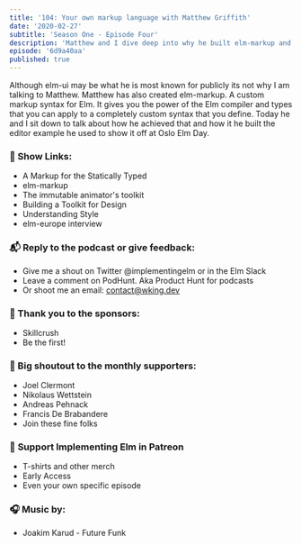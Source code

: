 ```yaml
---
title: '104: Your own markup language with Matthew Griffith'
date: '2020-02-27'
subtitle: 'Season One - Episode Four'
description: 'Matthew and I dive deep into why he built elm-markup and the power that the Elm parser and types give you. You have to listen to this episode. Matthew is a really fun guy to talk to, but also a really smart one too and he breaks the implementation down in a way that will help anyone.'
episode: '6d9a40aa'
published: true
---
```


Although elm-ui may be what he is most known for publicly its not why I am talking to Matthew. Matthew has also created elm-markup. A custom markup syntax for Elm. It gives you the power of the Elm compiler and types that you can apply to a completely custom syntax that you define. Today he and I sit down to talk about how he achieved that and how it he built the editor example he used to show it off at Oslo Elm Day.

### <span className="pr-2">🔗</span> Show Links:

- <Link className="link" to="https://www.youtube.com/watch?v=8Zd3ocr9Di8">A Markup for the Statically Typed</Link>
- <Link className="link" to="https://package.elm-lang.org/packages/mdgriffith/elm-markup/latest/">elm-markup</Link>
- <Link className="link" to="https://www.youtube.com/watch?v=Nf4rElfA8SE">The immutable animator's toolkit</Link>
- <Link className="link" to="https://www.youtube.com/watch?v=Ie-gqwSHQr0">Building a Toolkit for Design</Link>
- <Link className="link" to="https://www.youtube.com/watch?v=NYb2GDWMIm0">Understanding Style</Link>
- <Link className="link" to="https://www.youtube.com/watch?v=omW9dArAQpU">elm-europe interview</Link>

### <span className="pr-2">📬</span> Reply to the podcast or give feedback:

- Give me a shout on Twitter <Link className="link" to="https://twitter.com/implementingelm">@implementingelm</Link> or in the <Link className="link" to="https://elmlang.herokuapp.com/">Elm Slack</Link>
- Leave a comment on <Link className="link" to="https://podhunt.app/">PodHunt</Link>. Aka Product Hunt for podcasts
- Or shoot me an email: contact@wking.dev

### <span className="pr-2">📣</span> Thank you to the sponsors:

- <Link className="link" to="https://skillcrush.com">
    Skillcrush
  </Link>
- <Link className="link" to="https://www.patreon.com/implementingelm">
    Be the first!
  </Link>

### <span className="pr-2">🙌</span> Big shoutout to the monthly supporters:

- <Link className="link" to="https://twitter.com/jclermont">
    Joel Clermont
  </Link>
- <Link className="link" to="https://github.com/ni-ko-o-kin">
    Nikolaus Wettstein
  </Link>
- Andreas Pehnack
- <Link className="link" to="https://github.com/francisdb">
    Francis De Brabandere
  </Link>
- <Link className="link" to="https://www.patreon.com/implementingelm">
    Join these fine folks
  </Link>

### <span className="pr-2">💸</span> <Link className="link" to="https://www.patreon.com/implementingelm">Support Implementing Elm in Patreon</Link>

- T-shirts and other merch
- Early Access
- Even your own specific episode

### <span className="pr-2">🎧</span> Music by:

- <Link className="link" to="https://www.youtube.com/watch?v=qK4bnwSl2rU">
    Joakim Karud - Future Funk
  </Link>
